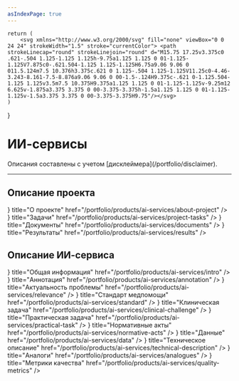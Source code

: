 ```yaml
---
asIndexPage: true
---
```



	return (
		<svg xmlns="http://www.w3.org/2000/svg"	fill="none"	viewBox="0 0 24 24" strokeWidth="1.5" stroke="currentColor"> <path	strokeLinecap="round" strokeLinejoin="round" d="M15.75 17.25v3.375c0 .621-.504 1.125-1.125 1.125h-9.75a1.125 1.125 0 01-1.125-1.125V7.875c0-.621.504-1.125 1.125-1.125H6.75a9.06 9.06 0 011.5.124m7.5 10.376h3.375c.621 0 1.125-.504 1.125-1.125V11.25c0-4.46-3.243-8.161-7.5-8.876a9.06 9.06 0 00-1.5-.124H9.375c-.621 0-1.125.504-1.125 1.125v3.5m7.5 10.375H9.375a1.125 1.125 0 01-1.125-1.125v-9.25m12 6.625v-1.875a3.375 3.375 0 00-3.375-3.375h-1.5a1.125 1.125 0 01-1.125-1.125v-1.5a3.375 3.375 0 00-3.375-3.375H9.75"/></svg>
	)
}

# ИИ-сервисы

<Callout type="info">
  Описания составлены с учетом [дисклеймера](/portfolio/disclaimer).
</Callout>

---

## Описание проекта

<Cards>
	<Cards.Card 
		icon={<IconSvg />}
		title="О проекте"
		href="/portfolio/products/ai-services/about-project"
  />
	<Cards.Card 
		icon={<IconSvg />}
		title="Задачи"
		href="/portfolio/products/ai-services/project-tasks"
  />
	<Cards.Card 
		icon={<IconSvg />}
		title="Документы"
		href="/portfolio/products/ai-services/documents"
  />
	<Cards.Card 
		icon={<IconSvg />}
		title="Результаты"
		href="/portfolio/products/ai-services/results"
  />
</Cards>

## Описание ИИ-сервиса

<Cards>
	<Cards.Card 
		icon={<IconSvg />}
		title="Общая информация"
		href="/portfolio/products/ai-services/intro"
  />
	<Cards.Card 
		icon={<IconSvg />}
		title="Аннотация"
		href="/portfolio/products/ai-services/annotation"
  />
	<Cards.Card 
		icon={<IconSvg />}
		title="Актуальность проблемы"
		href="/portfolio/products/ai-services/relevance"
  />
	<Cards.Card 
		icon={<IconSvg />}
		title="Стандарт медпомощи"
		href="/portfolio/products/ai-services/standard"
  />
	<Cards.Card 
		icon={<IconSvg />}
		title="Клиническая задача"
		href="/portfolio/products/ai-services/clinical-challenge"
  />
	<Cards.Card 
		icon={<IconSvg />}
		title="Практическая задача"
		href="/portfolio/products/ai-services/practical-task"
  />
	<Cards.Card 
		icon={<IconSvg />}
		title="Нормативные акты"
		href="/portfolio/products/ai-services/normative-acts"
  />
	<Cards.Card 
		icon={<IconSvg />}
		title="Данные"
		href="/portfolio/products/ai-services/data"
  />
	<Cards.Card 
		icon={<IconSvg />}
		title="Техническое описание"
		href="/portfolio/products/ai-services/technical-description"
  />
	<Cards.Card 
		icon={<IconSvg />}
		title="Аналоги"
		href="/portfolio/products/ai-services/analogues"
  />
	<Cards.Card 
		icon={<IconSvg />}
		title="Метрики качества"
		href="/portfolio/products/ai-services/quality-metrics"
  />
</Cards>
